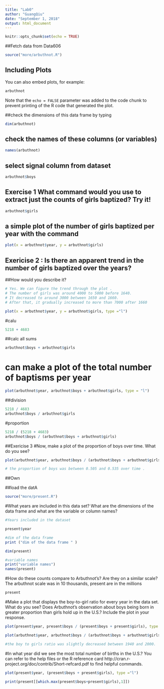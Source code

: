 ```yaml
---
title: "Lab0"
author: "GuangQiu"
date: "September 1, 2018"
output: html_document
---
```


```r
knitr::opts_chunk$set(echo = TRUE)
```

##Fetch data from Data606


```r
source("more/arbuthnot.R")
```

## Including Plots

You can also embed plots, for example:

```r
arbuthnot
```

Note that the `echo = FALSE` parameter was added to the code chunk to prevent printing of the R code that generated the plot.

##check the dimensions of this data frame by typing

```r
dim(arbuthnot)
```
## check the names of these columns (or variables) 
```r
names(arbuthnot)
```


## select signal column from dataset 
```r
arbuthnot$boys
```

## Exercise 1 What command would you use to extract just the counts of girls baptized? Try it!

```r
arbuthnot$girls
```

##  a simple plot of the number of girls baptized per year with the command


```r
plot(x = arbuthnot$year, y = arbuthnot$girls)

```

## Exericise 2 : Is there an apparent trend in the number of girls baptized over the years?
##How would you describe it?
```r
# Yes. We can figure the trend through the plot . 
# The number of girls was around 4000 to 5000 before 1640. 
# It decreased to around 3000 between 1650 and 1660.
# After that, it gradually increased to more than 7000 after 1660

plot(x = arbuthnot$year, y = arbuthnot$girls, type ="l")

```
#calu
```r
5218 + 4683
```
##calc all sums
```r
arbuthnot$boys + arbuthnot$girls
```

# can make a plot of the total number of baptisms per year

```r
plot(arbuthnot$year, arbuthnot$boys + arbuthnot$girls, type = "l")
```
##division 
```r
5218 / 4683
arbuthnot$boys / arbuthnot$girls
```

#proportion 
```r
5218 / (5218 + 4683)
arbuthnot$boys / (arbuthnot$boys + arbuthnot$girls)

```

##Exericise 3 
#Now, make a plot of the proportion of boys over time. What do you see?  


```r
plot(arbuthnot$year, arbuthnot$boys / (arbuthnot$boys + arbuthnot$girls), type = "l")

# the proportion of boys was between 0.505 and 0.535 over time .  
```




##Own 

##load the datA 

```r
source("more/present.R")
```



#What years are included in this data set? What are the dimensions of the data frame and what are the variable or column names?
```r
#Years included in the dataset

present$year

#dim of the data frame
print ("dim of the data frame " )

dim(present)

#variable names
print("variable names")
names(present)

```



#How do these counts compare to Arbuthnot’s? Are they on a similar scale?
The arbuthnot scale was in 10 thousands, present are in the millions

```r
present
```




#Make a plot that displays the boy-to-girl ratio for every year in the data set. What do you see? Does Arbuthnot’s observation about boys being born in greater proportion than girls hold up in the U.S.? Include the plot in your response.


```r
plot(present$year, present$boys / (present$boys + present$girls), type ="l", col="red")

plot(arbuthnot$year, arbuthnot$boys / (arbuthnot$boys + arbuthnot$girls), type = "l", col="green")

#the boy to girls ratio was slightly decreased between 1940 and 2000.   Arbuthnot’s observation about boys being born in greater proportion than girls did not hold up in the U.S.   

```


#In what year did we see the most total number of births in the U.S.? You can refer to the help files or the R reference card http://cran.r-project.org/doc/contrib/Short-refcard.pdf to find helpful commands.

```r
plot(present$year, (present$boys + present$girls), type ="l")

print(present[[which.max(present$boys+present$girls),1]])
```

























